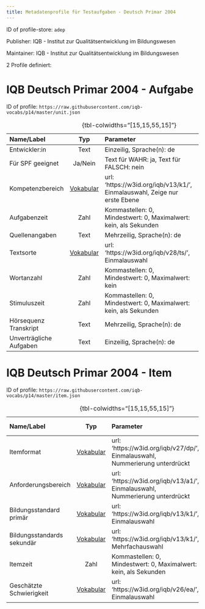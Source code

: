 ```yaml
---
title: Metadatenprofile für Testaufgaben - Deutsch Primar 2004
---
```


ID of profile-store: `adep`

Publisher: IQB - Institut zur Qualitätsentwicklung im Bildungswesen

Maintainer: IQB - Institut zur Qualitätsentwicklung im Bildungswesen

2 Profile definiert:

# IQB Deutsch Primar 2004 - Aufgabe

ID of profile: `https://raw.githubusercontent.com/iqb-vocabs/p14/master/unit.json`

| Name/Label | Typ | Parameter | ID Profil-Eintrag |
| :--- | :---: | :--- | :---: |
| Entwickler:in | Text |Einzeilig, Sprache(n): de | iqb_author |
| Für SPF geeignet | Ja/Nein |Text für WAHR: ja, Text für FALSCH: nein | a1 |
| Kompetenzbereich | [Vokabular](https://w3id.org/iqb/v13/k1/) | url: 'https://w3id.org/iqb/v13/k1/', Einmalauswahl, Zeige nur erste Ebene | w8 |
| Aufgabenzeit | Zahl |Kommastellen: 0, Mindestwert: 0, Maximalwert: kein, als Sekunden | iqb_time_unit |
| Quellenangaben | Text |Mehrzeilig, Sprache(n): de | iqb_copyright |
| Textsorte | [Vokabular](https://w3id.org/iqb/v28/ts/) | url: 'https://w3id.org/iqb/v28/ts/', Einmalauswahl | k8 |
| Wortanzahl | Zahl |Kommastellen: 0, Mindestwert: 0, Maximalwert: kein | iqb_word_count |
| Stimuluszeit | Zahl |Kommastellen: 0, Mindestwert: 0, Maximalwert: kein, als Sekunden | iqb_time_stimulus |
| Hörsequenz Transkript | Text |Mehrzeilig, Sprache(n): de | iqb_transcript |
| Unverträgliche Aufgaben | Text |Einzeilig, Sprache(n): de | iqb_compatibility |

: {tbl-colwidths="[15,15,55,15]"}

# IQB Deutsch Primar 2004 - Item

ID of profile: `https://raw.githubusercontent.com/iqb-vocabs/p14/master/item.json`

| Name/Label | Typ | Parameter | ID Profil-Eintrag |
| :--- | :---: | :--- | :---: |
| Itemformat | [Vokabular](https://w3id.org/iqb/v27/dp/) | url: 'https://w3id.org/iqb/v27/dp/', Einmalauswahl, Nummerierung unterdrückt | s3 |
| Anforderungsbereich | [Vokabular](https://w3id.org/iqb/v13/a1/) | url: 'https://w3id.org/iqb/v13/a1/', Einmalauswahl, Nummerierung unterdrückt | s4 |
| Bildungsstandard primär | [Vokabular](https://w3id.org/iqb/v13/k1/) | url: 'https://w3id.org/iqb/v13/k1/', Einmalauswahl | s5 |
| Bildungsstandards sekundär | [Vokabular](https://w3id.org/iqb/v13/k1/) | url: 'https://w3id.org/iqb/v13/k1/', Mehrfachauswahl | s6 |
| Itemzeit | Zahl |Kommastellen: 0, Mindestwert: 0, Maximalwert: kein, als Sekunden | iqb_time_item |
| Geschätzte Schwierigkeit | [Vokabular](https://w3id.org/iqb/v26/ea/) | url: 'https://w3id.org/iqb/v26/ea/', Einmalauswahl | e4 |

: {tbl-colwidths="[15,15,55,15]"}

